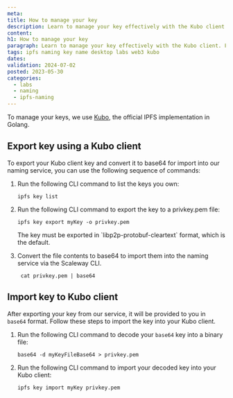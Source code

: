 ```yaml
---
meta:
title: How to manage your key
description: Learn to manage your key effectively with the Kubo client. Follow our step-by-step guide for seamless key management and enhanced security.
content:
h1: How to manage your key
paragraph: Learn to manage your key effectively with the Kubo client. Follow our step-by-step guide for seamless key management and enhanced security.
tags: ipfs naming key name desktop labs web3 kubo
dates:
validation: 2024-07-02
posted: 2023-05-30
categories:
  - labs
  - naming
  - ipfs-naming
---
```


To manage your keys, we use [Kubo](https://docs.ipfs.tech/install/command-line/), the official IPFS implementation in Golang.

## Export key using a Kubo client

To export your Kubo client key and convert it to base64 for import into our naming service, you can use the following sequence of commands:

1. Run the following CLI command to list the keys you own:
    ```
    ipfs key list
    ```
2. Run the following CLI command to export the key to a privkey.pem file:
    ```
    ipfs key export myKey -o privkey.pem
    ```

    <Message type="important">
        The key must be exported in `libp2p-protobuf-cleartext` format, which is the default.
    </Message>
3. Convert the file contents to base64 to import them into the naming service via the Scaleway CLI.
    ```
     cat privkey.pem | base64
    ```

## Import key to Kubo client

After exporting your key from our service, it will be provided to you in `base64` format. Follow these steps to import the key into your Kubo client.

1. Run the following CLI command to decode your `base64` key into a binary file:
    ```
    base64 -d myKeyFileBase64 > privkey.pem
    ```

2. Run the following CLI command to import your decoded key into your Kubo client:
    ```
    ipfs key import myKey privkey.pem
    ```